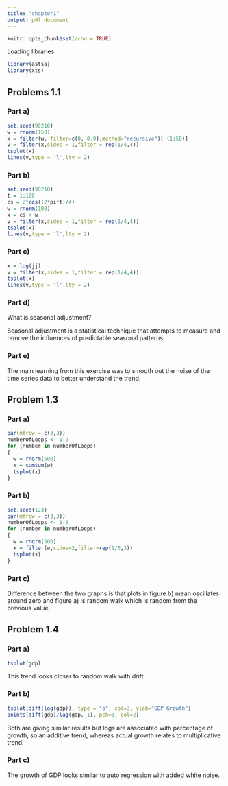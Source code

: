 ```yaml
---
title: "chapter1"
output: pdf_document
---
```


```r
knitr::opts_chunk$set(echo = TRUE)
```

Loading libraries

```r
library(astsa)
library(xts)
```

## Problems 1.1

### Part a)
```r
set.seed(90210)
w = rnorm(150)
x = filter(w, filter=c(0,-0.9),method="recursive")[-(1:50)]
v = filter(x,sides = 1,filter = rep(1/4,4))
tsplot(x)
lines(v,type = 'l',lty = 2)
```

### Part b)
```r
set.seed(90210)
t = 1:100
cs = 2*cos((2*pi*t)/4)
w = rnorm(100)
x = cs + w
v = filter(x,sides = 1,filter = rep(1/4,4))
tsplot(x)
lines(v,type = 'l',lty = 2)
```

### Part c)
```r
x = log(jj)
v = filter(x,sides = 1,filter = rep(1/4,4))
tsplot(x)
lines(v,type = 'l',lty = 2)
```


### Part d)

What is seasonal adjustment?

Seasonal adjustment is a statistical technique that attempts to measure and remove the influences of predictable seasonal patterns.


### Part e)

The main learning from this exercise was to smooth out the noise of the time series data to better understand the trend.

## Problem 1.3

### Part a)
```r
par(mfrow = c(3,3))
numberOfLoops <- 1:9
for (number in numberOfLoops)
{
  w = rnorm(500)
  x = cumsum(w)
  tsplot(x)
}
```

### Part b)

```r
set.seed(123)
par(mfrow = c(3,3))
numberOfLoops <- 1:9
for (number in numberOfLoops)
{
  w = rnorm(500)
  x = filter(w,sides=2,filter=rep(1/3,3))
  tsplot(x)
}
```


### Part c)

Difference between the two graphs is that plots in figure b) mean oscillates around zero and figure a) is random walk which is random from the previous value.


## Problem 1.4

### Part a)

```r
tsplot(gdp)
```

This trend looks closer to random walk with drift.

### Part b)

```r
tsplot(diff(log(gdp)), type = "o", col=3, ylab="GDP Growth")
points(diff(gdp)/lag(gdp,-1), pch=3, col=2)
```

Both are giving similar results but logs are associated with percentage of growth, so an additive trend, whereas actual growth relates to multiplicative trend.

### Part c)

The growth of GDP looks similar to auto regression with added white noise.